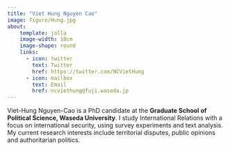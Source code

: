 ```yaml
---
title: "Viet Hung Nguyen Cao"
image: figure/Hung.jpg
about:
    template: jolla
    image-width: 10cm
    image-shape: round
    links: 
      - icon: twitter
        text: Twitter
        href: https://twitter.com/NCVietHung
      - icon: mailbox
        text: Email
        href: ncviethung@fuji.waseda.jp
---
```


Viet-Hung Nguyen-Cao is a PhD candidate at the **Graduate School of Political Science, Waseda University**. I study International Relations with a focus on international security, using survey experiments and text analysis. My current research interests include territorial disputes, public opinions and authoritarian politics.

